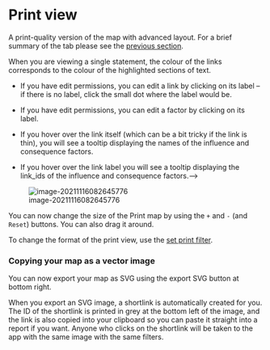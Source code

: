 #  Print view{#print-view}

A print-quality version of the map with advanced layout. For a brief summary of the tab please see the [previous section](#xinteractive-view).

When you are viewing a single statement, the colour of the links corresponds to the colour of the highlighted sections of text.

- If you have edit permissions, you can edit a link by clicking on its label -- if there is no label, click the small dot where the label would be.

- If you have edit permissions, you can edit a factor by clicking on its label.

- If you hover over the link itself (which can be a bit tricky if the link is thin), you will see a tooltip displaying the names of the influence and consequence factors.

- If you hover over the link label you will see a tooltip displaying the link_ids of the influence and consequence factors.-->



![image-20211116082645776](_assets/image-20211116082645776.png)



You can now change the size of the Print map by using the `+` and `-` (and `Reset`) buttons. You can also drag it around.



To change the format of the print view, use the [set print filter](#xsimple-formats).

### Copying your map as a vector image{#copy-svg}

You can now export your map as SVG using the export SVG button at bottom right.

When you export an SVG image, a shortlink is automatically created for you. The ID of the shortlink is printed in grey at the bottom left of the image, and the link is also copied into your clipboard so you can paste it straight into a report if you want. Anyone who clicks on the shortlink will be taken to the app with the same image with the same filters.


